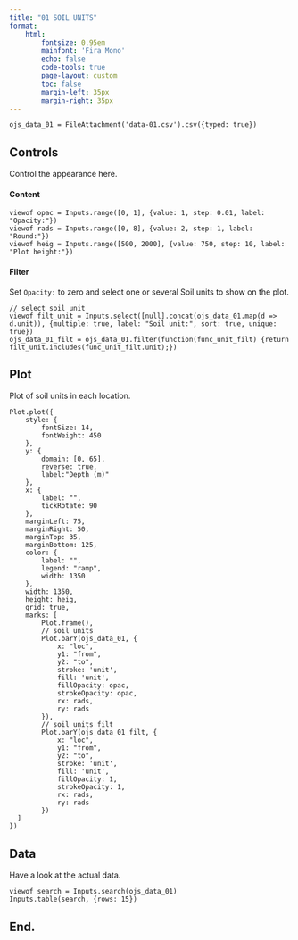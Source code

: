 ---
title: "01 SOIL UNITS"
format: 
    html:
        fontsize: 0.95em
        mainfont: 'Fira Mono'
        echo: false
        code-tools: true
        page-layout: custom
        toc: false
        margin-left: 35px
        margin-right: 35px
---

```{ojs .hidden}
ojs_data_01 = FileAttachment('data-01.csv').csv({typed: true})
```

::: {.grid}

::: {.g-col-3}

## Controls

Control the appearance here.

#### Content

```{ojs}
viewof opac = Inputs.range([0, 1], {value: 1, step: 0.01, label: "Opacity:"})
viewof rads = Inputs.range([0, 8], {value: 2, step: 1, label: "Round:"})
viewof heig = Inputs.range([500, 2000], {value: 750, step: 10, label: "Plot height:"})
```

#### Filter

Set `Opacity:` to zero and select one or several Soil units to show on the plot.

```{ojs}
// select soil unit
viewof filt_unit = Inputs.select([null].concat(ojs_data_01.map(d => d.unit)), {multiple: true, label: "Soil unit:", sort: true, unique: true})
ojs_data_01_filt = ojs_data_01.filter(function(func_unit_filt) {return filt_unit.includes(func_unit_filt.unit);})
```

:::

::: {.g-col-9}

## Plot

Plot of soil units in each location.

```{ojs}
Plot.plot({
    style: {
        fontSize: 14,
        fontWeight: 450
    },
    y: {
        domain: [0, 65],
        reverse: true,
        label:"Depth (m)"
    },
    x: {
        label: "",
        tickRotate: 90
    },
    marginLeft: 75,
    marginRight: 50,
    marginTop: 35,
    marginBottom: 125,
    color: {
        label: "",
        legend: "ramp",
        width: 1350
    },
    width: 1350,
    height: heig,
    grid: true,
    marks: [
        Plot.frame(),
        // soil units
        Plot.barY(ojs_data_01, {
            x: "loc",
            y1: "from",
            y2: "to",
            stroke: 'unit',
            fill: 'unit',
            fillOpacity: opac,
            strokeOpacity: opac,
            rx: rads,
            ry: rads
        }),
        // soil units filt
        Plot.barY(ojs_data_01_filt, {
            x: "loc",
            y1: "from",
            y2: "to",
            stroke: 'unit',
            fill: 'unit',
            fillOpacity: 1,
            strokeOpacity: 1,
            rx: rads,
            ry: rads
        })
  ]
})
```

:::

:::

## Data

Have a look at the actual data.

```{ojs}
viewof search = Inputs.search(ojs_data_01)
Inputs.table(search, {rows: 15})
```

## End.